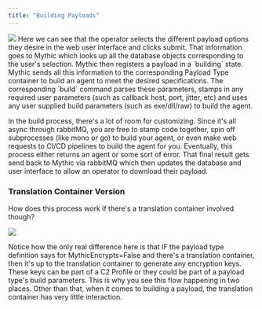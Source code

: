 ```yaml
---
title: "Building Payloads"
---
```


<Frame>
  <img src="/images/version-3.0/mermaid-1.png"/>
</Frame>
Here we can see that the operator selects the different payload options they desire in the web user interface and clicks submit. That information goes to Mythic which looks up all the database objects corresponding to the user's selection. Mythic then registers a payload in a `building` state. Mythic sends all this information to the corresponding Payload Type container to build an agent to meet the desired specifications. The corresponding `build` command parses these parameters, stamps in any required user parameters (such as callback host, port, jitter, etc) and uses any user supplied build parameters (such as exe/dll/raw) to build the agent.

In the build process, there's a lot of room for customizing. Since it's all async through rabbitMQ, you are free to stamp code together, spin off subprocesses (like mono or go) to build your agent, or even make web requests to CI/CD pipelines to build the agent for you. Eventually, this process either returns an agent or some sort of error. That final result gets send back to Mythic via rabbitMQ which then updates the database and user interface to allow an operator to download their payload.

### Translation Container Version

How does this process work if there's a translation container involved though?

<Frame>
  <img src="/images/version-3.0/mermaid-1.png"/>
</Frame>

Notice how the only real difference here is that IF the payload type definition says for MythicEncrypts=False and there's a translation container, then it's up to the translation container to generate any encryption keys. These keys can be part of a C2 Profile or they could be part of a payload type's build parameters. This is why you see this flow happening in two places. Other than that, when it comes to building a payload, the translation container has very little interaction.
